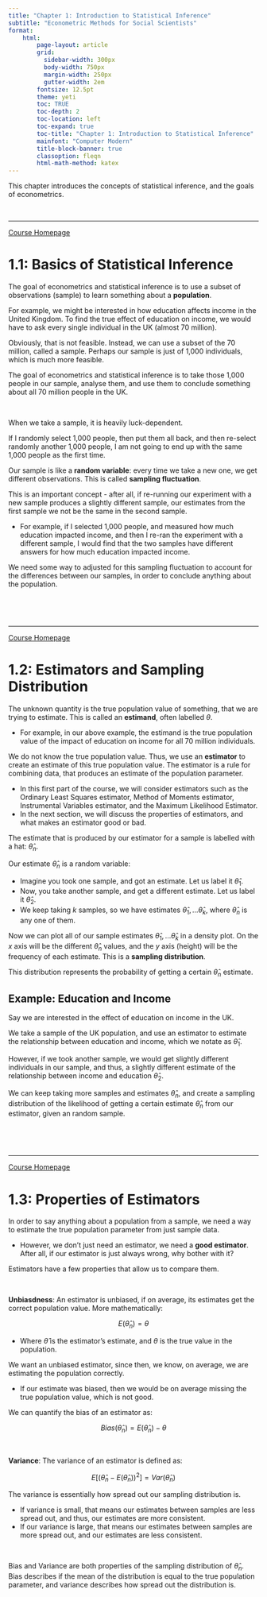 ```yaml
---
title: "Chapter 1: Introduction to Statistical Inference"
subtitle: "Econometric Methods for Social Scientists"
format:
    html:
        page-layout: article
        grid:
          sidebar-width: 300px
          body-width: 750px
          margin-width: 250px
          gutter-width: 2em
        fontsize: 12.5pt
        theme: yeti
        toc: TRUE
        toc-depth: 2
        toc-location: left
        toc-expand: true
        toc-title: "Chapter 1: Introduction to Statistical Inference"
        mainfont: "Computer Modern"
        title-block-banner: true
        classoption: fleqn
        html-math-method: katex
---
```


This chapter introduces the concepts of statistical inference, and the goals of econometrics.

<br />

------------------------------------------------------------------------

[Course Homepage](https://politicalscience.github.io/metrics/)

# 1.1: Basics of Statistical Inference

The goal of econometrics and statistical inference is to use a subset of observations (sample) to learn something about a **population**.

For example, we might be interested in how education affects income in the United Kingdom. To find the true effect of education on income, we would have to ask every single individual in the UK (almost 70 million).

Obviously, that is not feasible. Instead, we can use a subset of the 70 million, called a sample. Perhaps our sample is just of 1,000 individuals, which is much more feasible.

The goal of econometrics and statistical inference is to take those 1,000 people in our sample, analyse them, and use them to conclude something about all 70 million people in the UK.

<br />

When we take a sample, it is heavily luck-dependent.

If I randomly select 1,000 people, then put them all back, and then re-select randomly another 1,000 people, I am not going to end up with the same 1,000 people as the first time.

Our sample is like a **random variable**: every time we take a new one, we get different observations. This is called **sampling fluctuation**.

This is an important concept - after all, if re-running our experiment with a new sample produces a slightly different sample, our estimates from the first sample we not be the same in the second sample.

-   For example, if I selected 1,000 people, and measured how much education impacted income, and then I re-ran the experiment with a different sample, I would find that the two samples have different answers for how much education impacted income.

We need some way to adjusted for this sampling fluctuation to account for the differences between our samples, in order to conclude anything about the population.

<br />

<br />

------------------------------------------------------------------------

[Course Homepage](https://politicalscience.github.io/metrics/)

# 1.2: Estimators and Sampling Distribution

The unknown quantity is the true population value of something, that we are trying to estimate. This is called an **estimand**, often labelled $\theta$.

-   For example, in our above example, the estimand is the true population value of the impact of education on income for all 70 million individuals.

We do not know the true population value. Thus, we use an **estimator** to create an estimate of this true population value. The estimator is a rule for combining data, that produces an estimate of the population parameter.

-   In this first part of the course, we will consider estimators such as the Ordinary Least Squares estimator, Method of Moments estimator, Instrumental Variables estimator, and the Maximum Likelihood Estimator.
-   In the next section, we will discuss the properties of estimators, and what makes an estimator good or bad.

The estimate that is produced by our estimator for a sample is labelled with a hat: $\hat\theta_n$.

Our estimate $\hat\theta_n$ is a random variable:

-   Imagine you took one sample, and got an estimate. Let us label it $\hat\theta_1$.
-   Now, you take another sample, and get a different estimate. Let us label it $\hat\theta_2$.
-   We keep taking $k$ samples, so we have estimates $\hat\theta_1, \dots \hat\theta_k$, where $\hat\theta_n$ is any one of them.

Now we can plot all of our sample estimates $\hat\theta_1, \dots \hat\theta_k$ in a density plot. On the $x$ axis will be the different $\hat\theta_n$ values, and the $y$ axis (height) will be the frequency of each estimate. This is a **sampling distribution**.

This distribution represents the probability of getting a certain $\hat\theta_n$ estimate.

::: callout-note
## Example: Education and Income

Say we are interested in the effect of education on income in the UK.

We take a sample of the UK population, and use an estimator to estimate the relationship between education and income, which we notate as $\hat\theta_1$.

However, if we took another sample, we would get slightly different individuals in our sample, and thus, a slightly different estimate of the relationship between income and education $\hat\theta_2$.

We can keep taking more samples and estimates $\hat\theta_n$, and create a sampling distribution of the likelihood of getting a certain estimate $\hat\theta_n$ from our estimator, given an random sample.
:::

<br />

<br />

------------------------------------------------------------------------

[Course Homepage](https://politicalscience.github.io/metrics/)

# 1.3: Properties of Estimators

In order to say anything about a population from a sample, we need a way to estimate the true population parameter from just sample data.

-   However, we don't just need an estimator, we need a **good estimator**. After all, if our estimator is just always wrong, why bother with it?

Estimators have a few properties that allow us to compare them.

<br />

**Unbiasdness**: An estimator is unbiased, if on average, its estimates get the correct population value. More mathematically:

$$
E(\hat\theta_n) = \theta
$$

-   Where $\hat\theta$ is the estimator's estimate, and $\theta$ is the true value in the population.

We want an unbiased estimator, since then, we know, on average, we are estimating the population correctly.

-   If our estimate was biased, then we would be on average missing the true population value, which is not good.

We can quantify the bias of an estimator as:

$$
Bias(\hat\theta_n) = E(\hat\theta_n) - \theta
$$

<br />

**Variance**: The variance of an estimator is defined as:

$$
E[(\hat\theta_n - E(\hat\theta_n))^2] = Var(\hat\theta_n)
$$

The variance is essentially how spread out our sampling distribution is.

-   If variance is small, that means our estimates between samples are less spread out, and thus, our estimates are more consistent.
-   If our variance is large, that means our estimates between samples are more spread out, and our estimates are less consistent.

<br />

Bias and Variance are both properties of the sampling distribution of $\hat\theta_n$. Bias describes if the mean of the distribution is equal to the true population parameter, and variance describes how spread out the distribution is.
